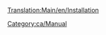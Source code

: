 [[Translation:Main/en/Installation]]{{en/Bilingual box| Ca
| Col·lecció de pàgines d'ajuda per a la instal·lació d'OpenTTD.
| Collection of pages that aid installation of OpenTTD.}}


[[Category:ca/Manual]]